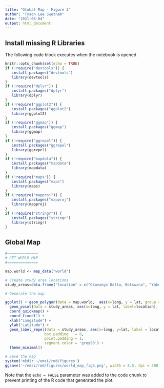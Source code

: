 ```yaml
---
title: "Global Map - Figure 3"
author: "Tyson Lee Swetnam"
date: "2021-03-04"
output: html_document
---
```


## Install missing R Libraries

The following code block executes when the notebook is opened. 

```r
knitr::opts_chunk$set(echo = TRUE)
if (!require("devtools")) {
   install.packages("devtools")
   library(devtools)
}
if (!require("dplyr")) {
   install.packages("dplyr")
   library(dplyr)
}
if (!require("ggplot2")) {
   install.packages("ggplot2")
   library(ggplot2)
}  
if (!require("ggmap")) {
   install.packages("ggmap")
   library(ggmap)
}
if (!require("ggrepel")) {
   install.packages("ggrepel")
   library(ggrepel)
}
if (!require("mapdata")) {
   install.packages("mapdata")
   library(mapdata)
}
if (!require("maps")) {
   install.packages("maps")
   library(maps)
}
if (!require("mapproj")) {
   install.packages("mapproj")
   library(mapproj)
}
if (!require("stringr")) {
   install.packages("stringr")
   library(stringr)
}
```

## Global Map

```r
#==============
# GET WORLD MAP
#==============

map.world <- map_data("world")
```

```r
# Create study area locations
study_areas=data.frame("location" = c("Okavango Delta, Botswana", "Yakutia Taiga, Russian Federation", "USA-Mexico Borderlands", "Acre Rainforest-Agriculture, Brazil"), "long" = c(22.5601, 120.3300, -110.5901, -71.9610), "lat" = c(-19.0901, 63.4300, 31.3400, -9.1901))
```

```r
# Generate the map

ggplot() + geom_polygon(data = map.world,  aes(x=long, y = lat, group = group), fill = "gray", color = "black", size = 0.15) + 
  geom_point(data = study_areas, aes(x=long, y = lat, label=location), color = "black", size=2) +
  coord_quickmap() +
  coord_fixed(1) +
  xlab("Longitude") +
  ylab("Latitude") +
  geom_label_repel(data = study_areas, aes(x=long, y=lat, label = location),
                  box.padding   = 0, 
                  point.padding = 1,
                  segment.color = 'grey50') +
  theme_minimal()
```

```r
# Save the map
system('mkdir ~/emsi/rmd/figures')
ggsave('~/emsi/rmd/figures/world_map_fig3.png', width = 8.5, dpi = 300, bg = "transparent")
```
Note that the `echo = FALSE` parameter was added to the code chunk to prevent printing of the R code that generated the plot.
